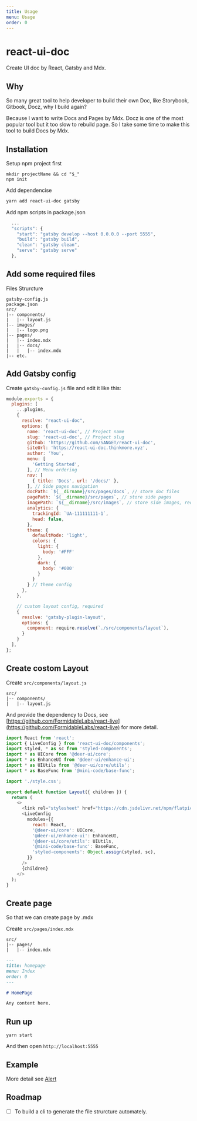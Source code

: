 ```yaml
---
title: Usage
menu: Usage
order: 0
---
```


# react-ui-doc

Create UI doc by React, Gatsby and Mdx.

## Why

So many great tool to help developer to build their own Doc, like Storybook, Gitbook, Docz, why I build again?

Because I want to write Docs and Pages by Mdx. Docz is one of the most popular tool but it too slow to rebuild page. So I take some time to make this tool to build Docs by Mdx.

## Installation

Setup npm project first

```shell
mkdir projectName && cd "$_"
npm init
```

Add dependencise

```sh
yarn add react-ui-doc gatsby
```

Add npm scripts in package.json

```js
  ...
  "scripts": {
    "start": "gatsby develop --host 0.0.0.0 --port 5555",
    "build": "gatsby build",
    "clean": "gatsby clean",
    "serve": "gatsby serve"
  },
```

## Add some required files

Files Strurcture

```treeview
gatsby-config.js
package.json
src/
|-- components/
|   |-- layout.js
|-- images/
|   |-- logo.png
|-- pages/
|   |-- index.mdx
|   |-- docs/
|   |   |-- index.mdx
|-- etc.
```

## Add Gatsby config

Create `gatsby-config.js` file and edit it like this:

```js
module.exports = {
  plugins: [
    ...plugins,
    {
      resolve: "react-ui-doc",
      options: {
        name: 'react-ui-doc', // Project name
        slug: 'react-ui-doc', // Project slug
        github: 'https://github.com/SANGET/react-ui-doc',
        siteUrl: 'https://react-ui-doc.thinkmore.xyz',
        author: 'You',
        menu: [
          'Getting Started',
        ], // Menu ordering
        nav: [
          { title: 'Docs', url: '/docs/' },
        ], // Side pages navigation
        docPath: `${__dirname}/src/pages/docs`, // store doc files
        pagePath: `${__dirname}/src/pages`, // store side pages
        imagePath: `${__dirname}/src/images`, // store side images, required `logo.png`
        analytics: {
          trackingId: `UA-111111111-1`,
          head: false,
        },
        theme: {
          defaultMode: 'light',
          colors: {
            light: {
              body: '#FFF'
            },
            dark: {
              body: '#000'
            }
          }
        } // theme config
      },
    },

    // custom layout config, required
    {
      resolve: 'gatsby-plugin-layout',
      options: {
        component: require.resolve(`./src/components/layout`),
      }
    }
  ],
};
```

## Create costom Layout

Create `src/components/layout.js`

```treeview
src/
|-- components/
|   |-- layout.js
```

And provide the dependency to Docs, see [https://github.com/FormidableLabs/react-live](https://github.com/FormidableLabs/react-live) for more detail.

```js
import React from 'react';
import { LiveConfig } from 'react-ui-doc/components';
import styled, * as sc from 'styled-components';
import * as UICore from '@deer-ui/core';
import * as EnhanceUI from '@deer-ui/enhance-ui';
import * as UIUtils from '@deer-ui/core/utils';
import * as BaseFunc from '@mini-code/base-func';

import './style.css';

export default function Layout({ children }) {
  return (
    <>
      <link rel="stylesheet" href="https://cdn.jsdelivr.net/npm/flatpickr/dist/themes/airbnb.css" />
      <LiveConfig
        modules={{
          react: React,
          '@deer-ui/core': UICore,
          '@deer-ui/enhance-ui': EnhanceUI,
          '@deer-ui/core/utils': UIUtils,
          '@mini-code/base-func': BaseFunc,
          'styled-components': Object.assign(styled, sc),
        }}
      />
      {children}
    </>
  );
}
```

## Create page

So that we can create page by .mdx

Create `src/pages/index.mdx`

```treeview
src/
|-- pages/
|   |-- index.mdx
```

```md
---
title: homepage
menu: Index
order: 0
---

# HomePage

Any content here.
```

## Run up

```shell
yarn start
```

And then open `http://localhost:5555`

## Example

More detail see [Alert](/docs/alert/)

## Roadmap

- [ ] To build a cli to generate the file strurcture automately.
